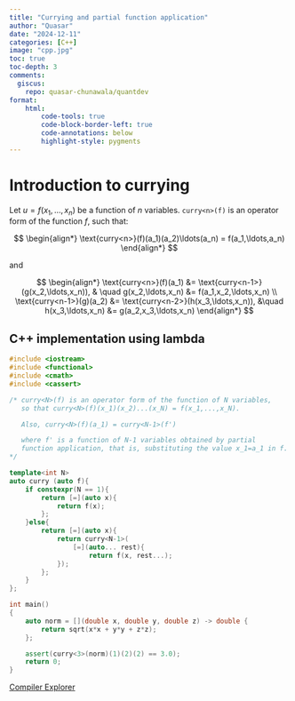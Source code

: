 ```yaml
---
title: "Currying and partial function application"
author: "Quasar"
date: "2024-12-11"
categories: [C++]      
image: "cpp.jpg"
toc: true
toc-depth: 3
comments:
  giscus: 
    repo: quasar-chunawala/quantdev
format:
    html:
        code-tools: true
        code-block-border-left: true
        code-annotations: below
        highlight-style: pygments
---
```


# Introduction to currying

Let $u=f(x_1,\ldots,x_n)$ be a function of $n$ variables. `curry<n>(f)` is an operator form of the function $f$, such that:

$$
\begin{align*}
\text{curry<n>}(f)(a_1)(a_2)\ldots(a_n) = f(a_1,\ldots,a_n)
\end{align*}
$$ 

and 

$$
\begin{align*}
\text{curry<n>}(f)(a_1) &= \text{curry<n-1>}(g(x_2,\ldots,x_n)), & \quad g(x_2,\ldots,x_n) &= f(a_1,x_2,\ldots,x_n) \\
\text{curry<n-1>}(g)(a_2) &= \text{curry<n-2>}(h(x_3,\ldots,x_n)),  &\quad h(x_3,\ldots,x_n) &= g(a_2,x_3,\ldots,x_n)
\end{align*}
$$

## C++ implementation using lambda

```cpp
#include <iostream>
#include <functional>
#include <cmath>
#include <cassert>

/* curry<N>(f) is an operator form of the function of N variables,
   so that curry<N>(f)(x_1)(x_2)...(x_N) = f(x_1,...,x_N).

   Also, curry<N>(f)(a_1) = curry<N-1>(f')

   where f' is a function of N-1 variables obtained by partial
   function application, that is, substituting the value x_1=a_1 in f.
*/

template<int N>
auto curry (auto f){
    if constexpr(N == 1){
        return [=](auto x){
            return f(x);
        };
    }else{
        return [=](auto x){
            return curry<N-1>(
                [=](auto... rest){
                    return f(x, rest...);
            });
        };
    }
};

int main()
{
    auto norm = [](double x, double y, double z) -> double {
        return sqrt(x*x + y*y + z*z);
    };

    assert(curry<3>(norm)(1)(2)(2) == 3.0);
    return 0;
}
```

[Compiler Explorer](https://godbolt.org/z/qMEcaoGGY)

